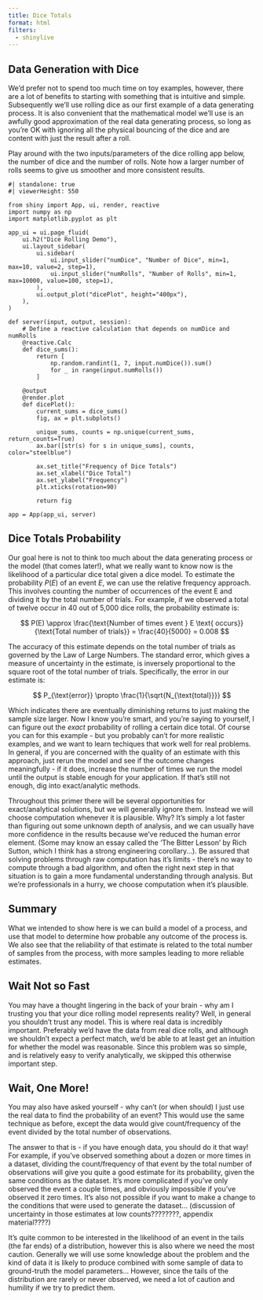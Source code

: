 ```yaml
---
title: Dice Totals
format: html
filters:
  - shinylive
---
```


## Data Generation with Dice

We'd prefer not to spend too much time on toy examples, however, there are a lot of benefits to starting with something that is intuitive and simple. Subsequently we'll use rolling dice as our first example of a data generating process. It is also convenient that the mathematical model we'll use is an awfully good approximation of the real data generating process, so long as you're OK with ignoring all the physical bouncing of the dice and are content with just the result after a roll.

Play around with the two inputs/parameters of the dice rolling app below, the number of dice and the number of rolls. Note how a larger number of rolls seems to give us smoother and more consistent results.

```shinylive-python
#| standalone: true
#| viewerHeight: 550

from shiny import App, ui, render, reactive
import numpy as np
import matplotlib.pyplot as plt

app_ui = ui.page_fluid(
    ui.h2("Dice Rolling Demo"),
    ui.layout_sidebar(
        ui.sidebar(
            ui.input_slider("numDice", "Number of Dice", min=1, max=10, value=2, step=1),
            ui.input_slider("numRolls", "Number of Rolls", min=1, max=10000, value=100, step=1),
        ),
        ui.output_plot("dicePlot", height="400px"),
    ),
)

def server(input, output, session):
    # Define a reactive calculation that depends on numDice and numRolls
    @reactive.Calc
    def dice_sums():
        return [
            np.random.randint(1, 7, input.numDice()).sum()
            for _ in range(input.numRolls())
        ]

    @output
    @render.plot
    def dicePlot():
        current_sums = dice_sums()
        fig, ax = plt.subplots()

        unique_sums, counts = np.unique(current_sums, return_counts=True)
        ax.bar([str(s) for s in unique_sums], counts, color="steelblue")

        ax.set_title("Frequency of Dice Totals")
        ax.set_xlabel("Dice Total")
        ax.set_ylabel("Frequency")
        plt.xticks(rotation=90)

        return fig

app = App(app_ui, server)
```

## Dice Totals Probability

Our goal here is not to think too much about the data generating process or the model (that comes later!), what we really want to know now is the likelihood of a particular dice total given a dice model. To estimate the probability $P(E)$ of an event $E$, we can use the relative frequency approach. This involves counting the number of occurrences of the event E and dividing it by the total number of trials. For example, if we observed a total of twelve occur in 40 out of 5,000 dice rolls, the probability estimate is:

$$
P(E) \approx \frac{\text{Number of times event } E \text{ occurs}}{\text{Total number of trials}} = \frac{40}{5000} = 0.008
$$

The accuracy of this estimate depends on the total number of trials as governed by the Law of Large Numbers. The standard error, which gives a measure of uncertainty in the estimate, is inversely proportional to the square root of the total number of trials. Specifically, the error in our estimate is:

$$
P_{\text{error}} \propto \frac{1}{\sqrt{N_{\text{total}}}}
$$

Which indicates there are eventually diminishing returns to just making the sample size larger. Now I know you're smart, and you're saying to yourself, I can figure out the *exact* probability of rolling a certain dice total. Of course you can for this example - but you probably can't for more realistic examples, and we want to learn techiques that work well for real problems. In general, if you are concerned with the quality of an estimate with this approach, just rerun the model and see if the outcome changes meaningfully - if it does, increase the number of times we run the model until the output is stable enough for your application. If that's still not enough, dig into exact/analytic methods.

::: callout-note
Throughout this primer there will be several opportunities for exact/analytical solutions, but we will generally ignore them. Instead we will choose computation whenever it is plausible. Why? It's simply a lot faster than figuring out some unknown depth of analysis, and we can usually have more confidence in the results because we've reduced the human error element. (Some may know an essay called the 'The Bitter Lesson' by Rich Sutton, which I think has a strong engineering corollary...). Be assured that solving problems through raw computation has it's limits - there's no way to compute through a bad algorithm, and often the right next step in that situation is to gain a more fundamental understanding through analysis. But we're professionals in a hurry, we choose computation when it's plausible.
:::

## Summary

What we intended to show here is we can build a model of a process, and use that model to determine how probable any outcome of the process is. We also see that the reliability of that estimate is related to the total number of samples from the process, with more samples leading to more reliable estimates.

## Wait Not so Fast

You may have a thought lingering in the back of your brain - why am I trusting you that your dice rolling model represents reality? Well, in general you shouldn't trust any model. This is where real data is incredibly important. Preferably we'd have the data from real dice rolls, and although we shouldn't expect a perfect match, we'd be able to at least get an intuition for whether the model was reasonable. Since this problem was so simple, and is relatively easy to verify analytically, we skipped this otherwise important step.

## Wait, One More!

You may also have asked yourself - why can't (or when should) I just use the real data to find the probability of an event? This would use the same technique as before, except the data would give count/frequency of the event divided by the total number of observations.

The answer to that is - if you have enough data, you should do it that way! For example, if you've observed something about a dozen or more times in a dataset, dividing the count/frequency of that event by the total number of observations will give you quite a good estimate for its probability, given the same conditions as the dataset. It's more complicated if you've only observed the event a couple times, and obviously impossible if you've observed it zero times. It's also not possible if you want to make a change to the conditions that were used to generate the dataset... (discussion of uncertainty in those estimates at low counts????????, appendix material????)

It's quite common to be interested in the likelihood of an event in the tails (the far ends) of a distribution, however this is also where we need the most caution. Generally we will use some knowledge about the problem and the kind of data it is likely to produce combined with some sample of data to ground-truth the model parameters... However, since the tails of the distribution are rarely or never observed, we need a lot of caution and humility if we try to predict them.